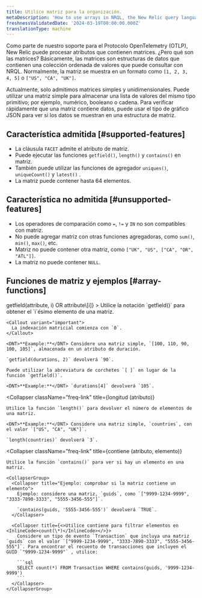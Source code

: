 ```yaml
---
title: Utilice matriz para la organización.
metaDescription: 'How to use arrays in NRQL, the New Relic query language'
freshnessValidatedDate: '2024-03-19T00:00:00.000Z'
translationType: machine
---
```


Como parte de nuestro soporte para el Protocolo OpenTelemetry (OTLP), New Relic puede procesar atributos que contienen matrices. ¿Pero qué son las matrices? Básicamente, las matrices son estructuras de datos que contienen una colección ordenada de valores que puede consultar con NRQL. Normalmente, la matriz se muestra en un formato como `[1, 2, 3, 4, 5]` o `["US", "CA", "UK"]`.

Actualmente, solo admitimos matrices simples y unidimensionales. Puede utilizar una matriz simple para almacenar una lista de valores del mismo tipo primitivo; por ejemplo, numérico, booleano o cadena. Para verificar rápidamente que una matriz contiene datos, puede usar el tipo de gráfico JSON para ver si los datos se muestran en una estructura de matriz.

## Característica admitida [#supported-features]

* La cláusula `FACET` admite el atributo de matriz.
* Puede ejecutar las funciones `getfield()`, `length()` y `contains()` en matriz.
* También puede utilizar las funciones de agregador `uniques()`, `uniqueCount()` y `latest()` .
* La matriz puede contener hasta 64 elementos.

## Característica no admitida [#unsupported-features]

* Los operadores de comparación como `=`, `!=` y `IN` no son compatibles con matriz.
* No puede agregar matriz con otras funciones agregadoras, como `sum()`, `min()`, `max()`, etc.
* Matriz no puede contener otra matriz, como `["UK", "US", ["CA", "OR", "ATL"]]`.
* La matriz no puede contener `NULL`.

## Funciones de matriz y ejemplos [#array-functions]

<CollapserGroup>
  <Collapser
    className="freq-link"
    title={<InlineCode>getfield(attribute, i) OR attribute\[i]</InlineCode>}
  >
    Utilice la notación `getfield()` para obtener el `i`ésimo elemento de una matriz.

    <Callout variant="important">
      La indexación matricial comienza con `0`.
    </Callout>

    <DNT>**Example:**</DNT> Considere una matriz simple, `[100, 110, 90, 100, 105]`, almacenada en un atributo de duración.

    `getfield(durations, 2)` devolverá `90`.

    Puede utilizar la abreviatura de corchetes `[ ]` en lugar de la función `getfield()`.

    <DNT>**Example:**</DNT> `durations[4]` devolverá `105`.
  </Collapser>

  <Collapser
    className="freq-link"
    title={<InlineCode>longitud (atributo)</InlineCode>}
  >
    Utilice la función `length()` para devolver el número de elementos de una matriz.

    <DNT>**Example:**</DNT> Considere una matriz simple, `countries`, con el valor `["US", "CA", "UK"]`.

    `length(countries)` devolverá `3`.
  </Collapser>

  <Collapser
    className="freq-link"
    title={<InlineCode>contiene (atributo, elemento)</InlineCode>}
  >
    Utilice la función `contains()` para ver si hay un elemento en una matriz.

    <CollapserGroup>
      <Collapser title="Ejemplo: comprobar si la matriz contiene un elemento">
        Ejemplo: considere una matriz, `guids`, como `["9999-1234-9999", "3333-7890-3333", "5555-3456-555"]`.

        `contains(guids, '5555-3456-555')` devolverá `TRUE`.
      </Collapser>

      <Collapser title={<>Utilice contiene para filtrar elementos en <InlineCode>count(\*)</InlineCode></>}>
        Considere un tipo de evento `Transaction` que incluya una matriz `guids` con el valor `["9999-1234-9999", "3333-7890-3333", "5555-3456-555"]`. Para encontrar el recuento de transacciones que incluyen el GUID `"9999-1234-9999"` , utilice:

        ```sql
        SELECT count(*) FROM Transaction WHERE contains(guids, '9999-1234-9999')
        ```
      </Collapser>
    </CollapserGroup>
  </Collapser>
</CollapserGroup>